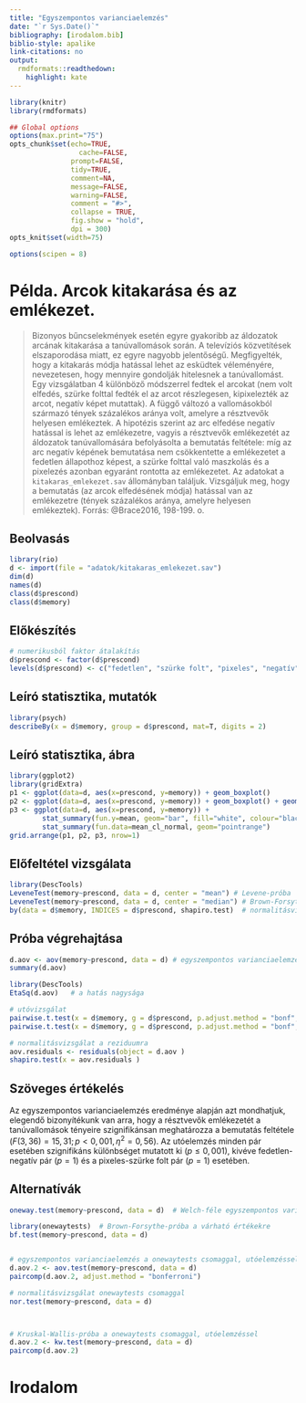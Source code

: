```yaml
---
title: "Egyszempontos varianciaelemzés"
date: "`r Sys.Date()`"
bibliography: [irodalom.bib]
biblio-style: apalike
link-citations: no
output:
  rmdformats::readthedown:
    highlight: kate
---
```



```r
library(knitr)
library(rmdformats)

## Global options
options(max.print="75")
opts_chunk$set(echo=TRUE,
	             cache=FALSE,
               prompt=FALSE,
               tidy=TRUE,
               comment=NA,
               message=FALSE,
               warning=FALSE,
               comment = "#>",
               collapse = TRUE,
               fig.show = "hold",
               dpi = 300)               
opts_knit$set(width=75)

options(scipen = 8)
```



# Példa. Arcok kitakarása és az emlékezet.

> Bizonyos bűncselekmények esetén egyre gyakoribb az áldozatok arcának kitakarása a tanúvallomások során. A televíziós közvetítések elszaporodása miatt, ez egyre nagyobb jelentőségű. Megfigyelték, hogy a kitakarás módja hatással lehet az esküdtek véleményére, nevezetesen, hogy mennyire gondolják hitelesnek a tanúvallomást. Egy vizsgálatban 4 különböző módszerrel fedtek el arcokat (nem volt elfedés, szürke folttal fedték el az arcot részlegesen, kipixelezték az arcot, negatív képet mutattak). A függő változó a vallomásokból származó tények százalékos aránya volt, amelyre a résztvevők helyesen emlékeztek. A hipotézis szerint az arc elfedése negatív hatással is lehet az emlékezetre, vagyis a résztvevők emlékezetét az áldozatok tanúvallomására befolyásolta a bemutatás feltétele: míg az arc negatív képének bemutatása nem csökkentette a emlékezetet a fedetlen állapothoz képest, a szürke folttal való maszkolás és a pixelezés azonban egyaránt rontotta az emlékezetet. Az adatokat a `kitakaras_emlekezet.sav` állományban találjuk. Vizsgáljuk meg, hogy a bemutatás (az arcok elfedésének módja) hatással van az emlékezetre (tények százalékos aránya, amelyre helyesen emlékeztek).
Forrás: @Brace2016, 198-199. o.

## Beolvasás

```r
library(rio)
d <- import(file = "adatok/kitakaras_emlekezet.sav")
dim(d)
names(d)
class(d$prescond)
class(d$memory)
```

## Előkészítés

```r
# numerikusból faktor átalakítás
d$prescond <- factor(d$prescond)
levels(d$prescond) <- c("fedetlen", "szürke folt", "pixeles", "negatív")
```


## Leíró statisztika, mutatók

```r
library(psych)
describeBy(x = d$memory, group = d$prescond, mat=T, digits = 2)
```

## Leíró statisztika, ábra

```r
library(ggplot2)
library(gridExtra)
p1 <- ggplot(data=d, aes(x=prescond, y=memory)) + geom_boxplot()
p2 <- ggplot(data=d, aes(x=prescond, y=memory)) + geom_boxplot() + geom_jitter(height = 0, width = 0.2)
p3 <- ggplot(data=d, aes(x=prescond, y=memory)) + 
        stat_summary(fun.y=mean, geom="bar", fill="white", colour="black") + 
        stat_summary(fun.data=mean_cl_normal, geom="pointrange")
grid.arrange(p1, p2, p3, nrow=1)
```


## Előfeltétel vizsgálata

```r
library(DescTools)
LeveneTest(memory~prescond, data = d, center = "mean") # Levene-próba
LeveneTest(memory~prescond, data = d, center = "median") # Brown-Forsythe-próba a varianciákra
by(data = d$memory, INDICES = d$prescond, shapiro.test)  # normalitásvizsgálat
```



## Próba végrehajtása

```r
d.aov <- aov(memory~prescond, data = d) # egyszempontos varianciaelemzés
summary(d.aov)

library(DescTools)
EtaSq(d.aov)   # a hatás nagysága

# utóvizsgálat
pairwise.t.test(x = d$memory, g = d$prescond, p.adjust.method = "bonf", pool.sd = T) # egyenlő varianciák
pairwise.t.test(x = d$memory, g = d$prescond, p.adjust.method = "bonf", pool.sd = F) # nem egyenlő varianciák

# normalitásvizsgálat a reziduumra
aov.residuals <- residuals(object = d.aov )
shapiro.test(x = aov.residuals )
```
 

## Szöveges értékelés

Az egyszempontos varianciaelemzés eredménye alapján azt mondhatjuk, elegendő bizonyítékunk van arra, hogy a résztvevők emlékezetét a tanúvallomások tényeire szignifikánsan meghatározza a bemutatás feltétele ($F(3,36)=15,31;p<0,001, \eta^2=0,56$). Az utóelemzés minden pár esetében szignifikáns különbséget mutatott ki ($p \leq 0,001$), kivéve fedetlen-negatív pár ($p=1$) és a pixeles-szürke folt pár ($p=1$) esetében.

## Alternatívák

```r
oneway.test(memory~prescond, data = d)  # Welch-féle egyszempontos varianciaelemzés

library(onewaytests)  # Brown-Forsythe-próba a várható értékekre
bf.test(memory~prescond, data = d)


# egyszempontos varianciaelemzés a onewaytests csomaggal, utóelemzéssel
d.aov.2 <- aov.test(memory~prescond, data = d)
paircomp(d.aov.2, adjust.method = "bonferroni")

# normalitásvizsgálat onewaytests csomaggal
nor.test(memory~prescond, data = d)



# Kruskal-Wallis-próba a onewaytests csomaggal, utóelemzéssel
d.aov.2 <- kw.test(memory~prescond, data = d)
paircomp(d.aov.2)
```


# Irodalom

